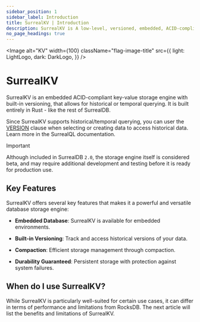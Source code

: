 ```yaml
---
sidebar_position: 1
sidebar_label: Introduction
title: SurrealKV | Introduction
description: SurrealKV is A low-level, versioned, embedded, ACID-compliant, key-value datastore for SurrealDB
no_page_headings: true
---
```



<Image
  alt="KV"
  width={100}
  className="flag-image-title"
  src={{
    light: LightLogo,
    dark: DarkLogo,
  }}
/>

# SurrealKV

SurrealKV is an embedded ACID-compliant key-value storage engine with built-in versioning, that allows for historical or temporal querying. It is built entirely in Rust - like the rest of SurrealDB.

Since SurrealKV supports historical/temporal querying, you can user the [VERSION](/docs/surrealql/statements/select#the-version-clause) clause when selecting or creating data to access historical data. Learn more in the SurrealQL documentation.

> [!IMPORTANT]
> Although included in SurrealDB `2.0`, the storage engine itself is considered beta, and may require additional development and testing before it is ready for production use.


## Key Features

SurrealKV offers several key features that makes it a powerful and versatile database storage engine:

- **Embedded Database**: SurrealKV is available for embedded environments.

- **Built-in Versioning**: Track and access historical versions of your data.

- **Compaction**: Efficient storage management through compaction.

- **Durability Guaranteed**: Persistent storage with protection against system failures.

## When do I use SurrealKV?

While SurrealKV is particularly well-suited for certain use cases, it can differ in terms of performance and limitations from RocksDB. The next article will list the benefits and limitations of SurrealKV.

